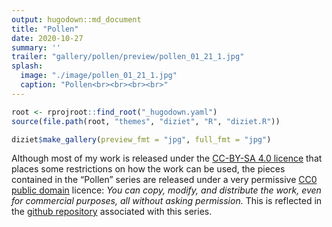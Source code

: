 ```yaml
---
output: hugodown::md_document
title: "Pollen"
date: 2020-10-27
summary: ''
trailer: "gallery/pollen/preview/pollen_01_21_1.jpg"
splash:
  image: "./image/pollen_01_21_1.jpg"
  caption: "Pollen<br><br><br><br>"
---
```


<style>
.splash-caption-tweak{
  float: left;
}
</style>


```r
root <- rprojroot::find_root("_hugodown.yaml")
source(file.path(root, "themes", "diziet", "R", "diziet.R"))
```

```r
diziet$make_gallery(preview_fmt = "jpg", full_fmt = "jpg")
```


Although most of my work is released under the [CC-BY-SA 4.0 licence](https://creativecommons.org/licenses/by-sa/4.0/) that places some restrictions on how the work can be used, the pieces contained in the "Pollen" series are released under a very permissive [CC0 public domain](https://creativecommons.org/publicdomain/zero/1.0/) licence: *You can copy, modify, and distribute the work, even for commercial purposes, all without asking permission.* This is reflected in the [github repository](https://github.com/djnavarro/series-pollen) associated with this series.

